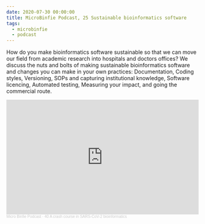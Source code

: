 ```yaml
---
date: 2020-07-30 00:00:00
title: MicroBinfie Podcast, 25 Sustainable bioinformatics software
tags:
  - microbinfie
  - podcast
---
```

How do you make bioinformatics software sustainable so that we can
move our field from academic research into hospitals and doctors
offices? We discuss the nuts and bolts of making sustainable
bioinformatics software and changes you can make in your own
practices: Documentation, Coding styles, Versioning, SOPs and
capturing institutional knowledge, Software licencing, Automated
testing, Measuring your impact, and going the commercial route.

<iframe width="100%" height="300" scrolling="no" frameborder="no" allow="autoplay" src="https://w.soundcloud.com/player/?url=https%3A//api.soundcloud.com/tracks/829243711&color=%23ff5500&auto_play=false&hide_related=false&show_comments=true&show_user=true&show_reposts=false&show_teaser=true&visual=true"></iframe><div style="font-size: 10px; color: #cccccc;line-break: anywhere;word-break: normal;overflow: hidden;white-space: nowrap;text-overflow: ellipsis; font-family: Interstate,Lucida Grande,Lucida Sans Unicode,Lucida Sans,Garuda,Verdana,Tahoma,sans-serif;font-weight: 100;"><a href="https://soundcloud.com/microbinfie" title="Micro Binfie Podcast" target="_blank" style="color: #cccccc; text-decoration: none;">Micro Binfie Podcast</a> · <a href="https://soundcloud.com/microbinfie/40-a-crash-course-in-sars-cov-2-bioinformatics" title="25 Sustainable bioinformatics software" target="_blank" style="color: #cccccc; text-decoration: none;">40 A crash course in SARS-CoV-2 bioinformatics</a></div>

